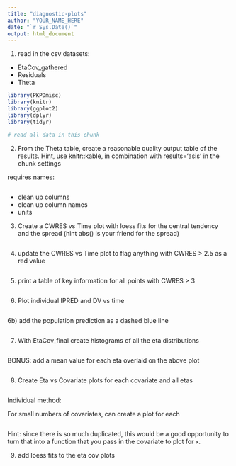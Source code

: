 ```yaml
---
title: "diagnostic-plots"
author: "YOUR_NAME_HERE"
date: "`r Sys.Date()`"
output: html_document
---
```



1) read in the csv datasets:

* EtaCov_gathered
* Residuals
* Theta

```r
library(PKPDmisc)
library(knitr)
library(ggplot2)
library(dplyr)
library(tidyr)
```

```r
# read all data in this chunk
```

2) From the Theta table, create a reasonable quality output table of the results.
Hint, use knitr::kable, in combination with results='asis' in the chunk settings

requires names:

```r

```


* clean up columns
* clean up column names
* units

3) Create a CWRES vs Time plot with loess fits for the central tendency and the spread (hint abs() is your friend for the spread)

```r

```

4) update the CWRES vs Time plot to flag anything with CWRES > 2.5 as a red value
```r

```

5) print a table of key information for all points with CWRES > 3

```r

```


6) Plot individual IPRED and DV vs time

```r

```


6b) add the population prediction as a dashed blue line

```r

```

7) With EtaCov_final create histograms of all the eta distributions

```r

```

BONUS: add a mean value for each eta overlaid on the above plot
```r

```

8) Create Eta vs Covariate plots for each covariate and all etas

```r

```


Individual method:

For small numbers of covariates, can create a plot for each
```r

```

Hint: since there is so much duplicated, this would be a good opportunity to turn that into a function that you pass in the covariate to plot for `x`.

9) add loess fits to the eta cov plots

```r

```


